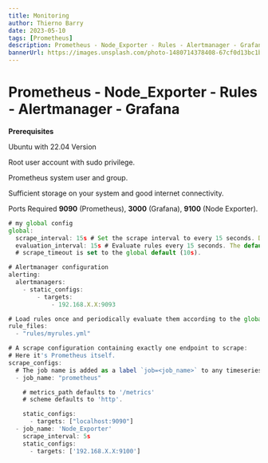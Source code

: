 ```yaml
---
title: Monitoring
author: Thierno Barry
date: 2023-05-10
tags: [Prometheus]
description: Prometheus - Node_Exporter - Rules - Alertmanager - Grafana
bannerUrl: https://images.unsplash.com/photo-1480714378408-67cf0d13bc1b
---
```


# Prometheus - Node_Exporter - Rules - Alertmanager - Grafana

**Prerequisites**

Ubuntu with 22.04 Version

Root user account with sudo privilege.

Prometheus system user and group.

Sufficient storage on your system and good internet connectivity.

Ports Required **9090** (Prometheus), **3000** (Grafana), **9100** (Node Exporter).

```jsx                                                                                           
# my global config
global:
  scrape_interval: 15s # Set the scrape interval to every 15 seconds. Default is every 1 minute.
  evaluation_interval: 15s # Evaluate rules every 15 seconds. The default is every 1 minute.
  # scrape_timeout is set to the global default (10s).

# Alertmanager configuration
alerting:
  alertmanagers:
    - static_configs:
        - targets: 
            - 192.168.X.X:9093

# Load rules once and periodically evaluate them according to the global 'evaluation_interval'.
rule_files:
  - "rules/myrules.yml"

# A scrape configuration containing exactly one endpoint to scrape:
# Here it's Prometheus itself.
scrape_configs:
  # The job name is added as a label `job=<job_name>` to any timeseries scraped from this config.
  - job_name: "prometheus"

    # metrics_path defaults to '/metrics'
    # scheme defaults to 'http'.

    static_configs:
      - targets: ["localhost:9090"]
  - job_name: 'Node_Exporter'
    scrape_interval: 5s
    static_configs:
      - targets: ['192.168.X.X:9100']
```


